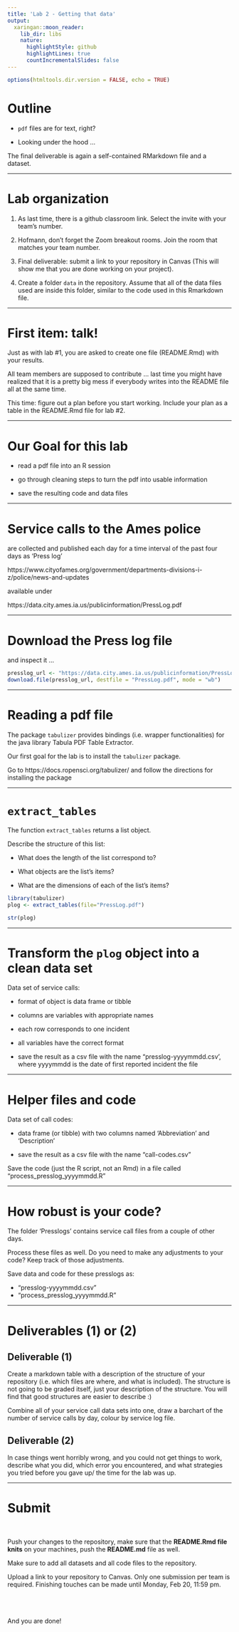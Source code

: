```yaml
---
title: 'Lab 2 - Getting that data'
output:
  xaringan::moon_reader:
    lib_dir: libs
    nature:
      highlightStyle: github
      highlightLines: true
      countIncrementalSlides: false
---
```

```r
options(htmltools.dir.version = FALSE, echo = TRUE)
```
# Outline

- `pdf` files are for text, right?

- Looking under the hood ...



The final deliverable is again a self-contained RMarkdown file and a dataset. 

---

# Lab organization

1. As last time, there is a github classroom link. Select the invite with your team's number. 

2. Hofmann, don't forget the Zoom breakout rooms. Join the room that matches your team number.

3. Final deliverable: submit a link to your repository in Canvas (This will show me that you are done working on your project).

4. Create a folder `data` in the repository. Assume that all of the data files used are inside this folder, similar to the code used in this Rmarkdown file. 



---

# First item: talk!

Just as with lab #1, you are asked to create one file (README.Rmd) with your results. 

All team members are supposed to contribute ... last time you might have realized that it is a pretty big mess if everybody writes into the README file all at the same time.

This time: figure out a plan before you start working. Include your plan as a table in the README.Rmd file for lab #2. 

---

# Our Goal for this lab

- read a pdf file into an R session

- go through cleaning steps to turn the pdf into usable information

- save the resulting code and data files


---

# Service calls to the Ames police 

are collected and published each day for a time interval of the past four days as 'Press log'

https://www.cityofames.org/government/departments-divisions-i-z/police/news-and-updates

available under 

https://data.city.ames.ia.us/publicinformation/PressLog.pdf

---

# Download the Press log file

and inspect it ... 

```r
presslog_url <- "https://data.city.ames.ia.us/publicinformation/PressLog.pdf"
download.file(presslog_url, destfile = "PressLog.pdf", mode = "wb")
```

---

# Reading a pdf file

The package `tabulizer` provides bindings (i.e. wrapper functionalities) for the java library Tabula PDF Table Extractor.

Our first goal for the lab is to install the `tabulizer` package.

Go to https://docs.ropensci.org/tabulizer/ and follow the  directions for installing the package

---

# `extract_tables`

The function `extract_tables` returns a list object. 

Describe the structure of this list:

- What does the length of the list correspond to? 

- What objects are the list's items? 

- What are the dimensions of each of the list's items? 

```r
library(tabulizer)
plog <- extract_tables(file="PressLog.pdf")

str(plog)
```
---

# Transform the `plog` object into a clean data set

Data set of service calls: 

- format of object is data frame or tibble

- columns are variables with appropriate names

- each row corresponds to one incident

- all variables have the correct format

- save the result as a csv file with the name "presslog-yyyymmdd.csv', where yyyymmdd is the date of first reported incident the file 

---

# Helper files and code

Data set of call codes: 

- data frame (or tibble) with two columns named 'Abbreviation' and 'Description'

- save the result as a csv file with the name "call-codes.csv"

Save the code (just the R script, not an Rmd) in a file called "process_presslog_yyyymmdd.R"


---

# How robust is your code?

The folder 'Presslogs' contains service call files from a couple of other days. 

Process these files as well.
Do you need to make any adjustments to your code? Keep track of those adjustments.


Save data and code for these presslogs as: 

  - "presslog-yyyymmdd.csv" 
  - "process_presslog_yyyymmdd.R"

---

# Deliverables (1) or (2)

## Deliverable (1)

Create a markdown table with a description of the structure of your repository (i.e. which files are where, and what is included).
The structure is not going to be graded itself, just your description of the structure. 
You will find that good structures are easier to describe :)

Combine all of your service call data sets into one, draw a barchart of the number of service calls by day, colour by service log file.


## Deliverable (2)

In case things went horribly wrong, and you could not get things to work, describe what you did, which error you encountered, and what strategies you tried before you gave up/ the time for the lab was up. 

---

# Submit

<br>

Push your changes to the repository, make sure that the **README.Rmd file knits** on your machines, push the **README.md** file as well. 

Make sure to add all datasets and all code files to the repository.

Upload a link to your repository to Canvas. Only one submission per team is required. 
Finishing touches can be made until Monday, Feb 20, 11:59 pm.

<br>
<br>
<br>
And you are done!

